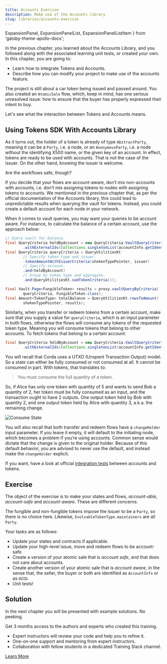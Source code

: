 ```yaml
---
title: Accounts Exercise
description: Make use of the Accounts library
slug: libraries/accounts-exercise
---
```



  ExpansionPanel,
  ExpansionPanelList,
  ExpansionPanelListItem
} from 'gatsby-theme-apollo-docs';

In the previous chapter, you learned about the Accounts Library, and you followed along with the associated learning unit tests, or created your own. In this chapter, you are going to:

* Learn how to integrate Tokens and Accounts.
* Describe how you can modify your project to make use of the accounts feature.

The project is still about a car token being issued and passed around. You also created an `AtomicSale` flow, which, keep in mind, has one serious unresolved issue: how to ensure that the buyer has properly expressed their intent to buy.

Let's see what the interaction between Tokens and Accounts means.

## Using Tokens SDK With Accounts Library

As it turns out, the holder of a token is already of type `AbstractParty`, meaning it can be a `Party`, i.e. a node, or an `AnonymousParty`, i.e. a node without the identifying X500 name, or the given key of an account. In effect, tokens are ready to be used with accounts. That is not the case of the issuer. On the other hand, knowing the issuer is welcome.

Are the workflows safe, though?

If you decide that your flows are account-aware, don’t mix non-accounts with accounts, i.e. don’t mix assigning tokens to nodes with assigning tokens to accounts. We mentioned in the previous chapter that, as per the official documentation of the Accounts library, this could lead to unpredictable results when querying the vault for tokens. Instead, you could create a default account for each node in your network.

When it comes to vault queries, you may want your queries to be account aware. For instance, to calculate the balance of a certain account, use the approach below:

```java
// Query vault for balance.
final QueryCriteria heldByAccount = new QueryCriteria.VaultQueryCriteria()
        .withExternalIds(Collections.singletonList(accountInfo.getIdentifier().getId()));
final QueryCriteria queryCriteria = QueryUtilitiesKt
        // Specify token type and issuer.
        .tokenAmountWithIssuerCriteria(shokenTypePointer, issuer)
        // Specify account.
        .and(heldByAccount)
        // Group by token type and aggregate.
        .and(QueryUtilitiesKt.sumTokenCriteria());

final Vault.Page<FungibleToken> results = proxy.vaultQueryByCriteria(
        queryCriteria, FungibleToken.class);
final Amount<TokenType> totalBalance = QueryUtilitiesKt.rowsToAmount(
        shokenTypePointer, results);
```
Similarly, when you transfer or redeem tokens from a certain account, make sure that you supply a value for `queryCriteria`, which is an input parameter in both flows, otherwise the flows will consume any tokens of the requested token type. Meaning you will consume tokens that belong to other accounts. To fetch tokens that belong to a certain account:

```java
final QueryCriteria heldByAccount = new QueryCriteria.VaultQueryCriteria()
        .withExternalIds(Collections.singletonList(accountInfo.getIdentifier().getId()));
```
You will recall that Corda uses a UTXO (Unspent Transaction Output) model. So a state can either be fully consumed or not consumed at all. It cannot be consumed in part. With tokens, that translates to:

> You must consume the full quantity of a token.

So, if Alice has only one token with quantity of 5 and wants to send Bob a quantity of 2, her token must be fully consumed as an input, and the transaction ought to have 2 outputs. One output token held by Bob with quantity 2, and one output token held by Alice with quantity 3, a.k.a. the remaining change.

![Consume State](images/consume_state.png)

You will also recall that both transfer and redeem flows have a `changeHolder` input parameter. If you leave it empty, it will default to the initiating node, which becomes a problem if you’re using accounts. Common sense would dictate that the change is given to the original holder. Because of this default behavior, you are advised to never use the default, and instead make the `changeHolder` explicit.

If you want, have a look at official [integration tests](https://github.com/corda/accounts/tree/900fe9c2ebf4ad8ecda1f494c03f747ef1579746/examples/tokens-integration-test/src/integrationTest/kotlin/com/r3/corda/lib/accounts/examples/tokensTest) between accounts and tokens.

## Exercise

The object of the exercise is to make your states and flows, _account-able_, _account-safe_ and _account-aware_. These are different concerns.

The fungible and non-fungible tokens impose the issuer to be a `Party`, so there is no choice here. Likewise, `EvolvableTokenType.maintainers` are all `Party`.

Your tasks are as follows:

* Update your states and contracts if applicable.
* Update your high-level issue, move and redeem flows to be account-safe.
* Create a version of your atomic sale that is _account safe_, and that does not care about accounts.
* Create another version of your atomic sale that is _account aware_, in the sense that, the seller, the buyer or both are identified as `AccountInfo` or as `UUID`.
* Unit tests!

## Solution

In the next chapter you will be presented with example solutions. No peeking.

<HighlightBox type="support">

Get 3 months access to the authors and experts who created this training.

* Expert instructors will review your code and help you to refine it.
* One-on-one support and mentoring from expert instructors.
* Collaboration with fellow students in a dedicated Training Slack channel.

<div class="cta-wrapper">
<a href="/in-closing/get-paid-support/" class="cta-button">Learn More</a>
</div>

</HighlightBox>

